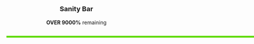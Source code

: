 <font size = "4"><center>'''Sanity Bar'''</center></font>

<center>'''OVER 9000%''' remaining</center>

<div style = "
	    width: 75%;
	    margin: auto;
	    ">
  
  <p style = "border: 1px solid grey; 
	      padding: 1px;">

    <span style = "
		 width: 9001px;
		 height: 5px;
		 background: #5FDB00;
		 float: left;
		 "></span>
  </p>